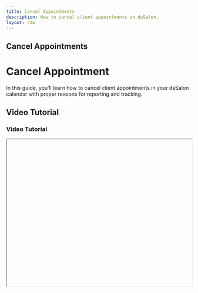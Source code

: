 ```yaml
---
title: Cancel Appointments
description: How to cancel client appointments in daSalon.
layout: raw
---
```



<div className="mdx-content">

## Cancel Appointments

<h1 className="text-3xl font-bold text-gray-900 mb-4">Cancel Appointment</h1>  

In this guide, you’ll learn how to cancel client appointments in your daSalon calendar with proper reasons for reporting and tracking.

## Video Tutorial

<h3 className="text-xl font-medium text-gray-800 mb-2">Video Tutorial</h3>

<iframe
  width="100%"
  height="400"
  title="Cancel appointments tutorial"
  allowFullScreen
  className="rounded-lg"
/>

---

## Cancel a client appointment

<h2 className="text-2xl font-semibold text-gray-800 mt-8 mb-4">Create an appointment for a specific time</h2>

❶ Navigate to the [**Appointments**](https://partner.dasalon.com/dashboard/appointments) section from the left-hand menu.

❷ In the appointment list:
   - Click **⋮ > Cancel** from the desired appointment row  
   - OR open the appointment detail panel → click **⋮ > Cancel**  
   - OR click **Edit** and change the status to **"Cancelled"**

❸ A prompt will appear asking for a **reason**.  
   - Choose from pre-filled suggestions like “Unwell” or “Emergency”  
   - Or write your own custom reason

❹ Click **Cancel Appointment** to confirm.

❺ The status of the appointment will now appear in **red**.

---

**Important**: A cancelled appointment is never deleted. It stays in the system for analytics, reporting, and audit purposes.

<div className="space-y-4 mt-6">

<div className="my-10 border-t border-gray-200" />

## More questions about this

<h3 className="text-xl font-semibold text-black mb-4 mt-10"> More questions about this?</h3>
</div>
<div className="space-y-4 mt-6">
  <details className="bg-white rounded-md p-4 border border-gray-300">
  <summary
    className="font-medium text-base text-gray-900"
    style={{
      backgroundColor: 'transparent',
      outline: 'none',
      cursor: 'pointer',
      userSelect: 'none',
      listStyle: 'none', // prevents default list style if applied accidentally
    }}
  >Can I undo a cancellation?</summary>
   <p className="mt-2 text-sm text-gray-700">
      No. Once cancelled, the appointment remains in the system but cannot be restored. You’ll need to create a new appointment.
    </p>
  </details>

  <details className="bg-white rounded-md p-4 border border-gray-300">
  <summary
    className="font-medium text-base text-gray-900"
    style={{
      backgroundColor: 'transparent',
      outline: 'none',
      cursor: 'pointer',
      userSelect: 'none',
      listStyle: 'none', // prevents default list style if applied accidentally
    }}
  >Will the client be notified?</summary>
    <p className="mt-2 text-sm text-gray-700">
      Yes, clients receive cancellation notifications based on your notification settings.
    </p>
  </details>
</div>
</div>


---

<div className="space-y-4 mt-6">

<div className="my-10 border-t border-gray-200" />

<div className="mdx-content mt-10">

Was this article helpful?

<div style={{ display: 'flex', gap: '1rem' }}>
  <button style={{ padding: '0.5rem', borderRadius: '9999px', backgroundColor: '#f0f0f0' }}>
    <FaThumbsUp/>
  </button>
  <button style={{ padding: '0.5rem', borderRadius: '9999px', backgroundColor: '#f0f0f0' }}>
    <FaThumbsDown/>
  </button>
</div>
</div>

---

</div>
